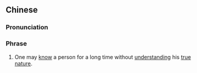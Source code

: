 ==Chinese==
{{zh-forms|lit=know the person, know the face, but not know the heart}}

===Pronunciation===
{{zh-pron
|m=zhīrénzhīmiàn不zhīxīn
|c=zi1 jan4 zi1 min6 bat1 zi1 sam1
|mn=ti-jîn ti-biān put-ti-sim
|cat=ph
}}

===Phrase===
{{zh-phrase}}

# One may [[know]] a person for a long time without [[understand]]ing his [[true]] [[nature]].